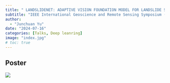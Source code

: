 ```yaml
---
title: " LANDSLIDENET: ADAPTIVE VISION FOUNDATION MODEL FOR LANDSLIDE SEGMENTATION "
subtitle: "IEEE International Geoscience and Remote Sensing Symposium (2024)"
author: 
  - "Junchuan Yu"
date: "2024-07-16"
categories: [Talks, Deep leanring]
image: "index.jpg"
# toc: true
---
```



## Poster

![](./poster-final.png)

